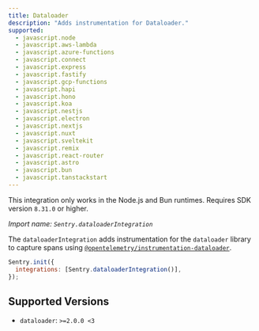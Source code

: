 ```yaml
---
title: Dataloader
description: "Adds instrumentation for Dataloader."
supported:
  - javascript.node
  - javascript.aws-lambda
  - javascript.azure-functions
  - javascript.connect
  - javascript.express
  - javascript.fastify
  - javascript.gcp-functions
  - javascript.hapi
  - javascript.hono
  - javascript.koa
  - javascript.nestjs
  - javascript.electron
  - javascript.nextjs
  - javascript.nuxt
  - javascript.sveltekit
  - javascript.remix
  - javascript.react-router
  - javascript.astro
  - javascript.bun
  - javascript.tanstackstart
---
```


<Alert>

This integration only works in the Node.js and Bun runtimes. Requires SDK version `8.31.0` or higher.

</Alert>

_Import name: `Sentry.dataloaderIntegration`_

The `dataloaderIntegration` adds instrumentation for the `dataloader` library to capture spans using [`@opentelemetry/instrumentation-dataloader`](https://www.npmjs.com/package/@opentelemetry/instrumentation-dataloader).

```javascript
Sentry.init({
  integrations: [Sentry.dataloaderIntegration()],
});
```

## Supported Versions

- `dataloader`: `>=2.0.0 <3`
